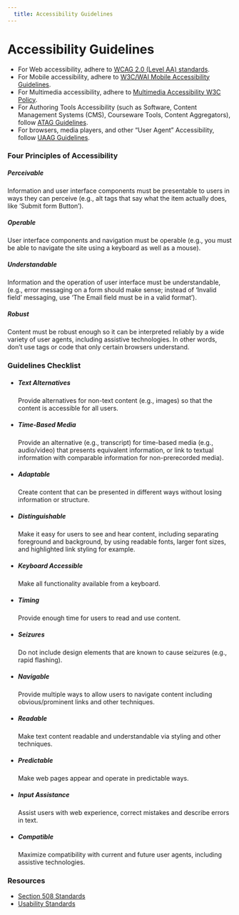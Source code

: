 ```yaml
---
  title: Accessibility Guidelines
---
```


# Accessibility Guidelines

- For Web accessibility, adhere to [WCAG 2.0 (Level AA) standards](https://www.w3.org/TR/WCAG20/).
- For Mobile accessibility, adhere to [W3C/WAI Mobile Accessibility Guidelines](https://www.w3.org/TR/mobile-accessibility-mapping/).
- For Multimedia accessibility, adhere to [Multimedia Accessibility W3C Policy](https://www.w3.org/2008/06/video-notes).
- For Authoring Tools Accessibility (such as Software, Content Management Systems (CMS), Courseware Tools, Content Aggregators), follow [ATAG Guidelines](https://www.w3.org/WAI/standards-guidelines/atag/).
- For browsers, media players, and other “User Agent” Accessibility, follow [UAAG Guidelines](https://www.w3.org/WAI/standards-guidelines/uaag/).

### Four Principles of Accessibility

##### Perceivable

Information and user interface components must
be presentable to users in ways they can perceive
(e.g., alt tags that say what the item actually
does, like ‘Submit form Button’).

##### Operable

User interface components and navigation must
be operable (e.g., you must be able to navigate
the site using a keyboard as well as a mouse).

##### Understandable

Information and the operation of user interface
must be understandable, (e.g., error messaging
on a form should make sense; instead of ‘Invalid
field’ messaging, use ‘The Email field must be
in a valid format’).

##### Robust

Content must be robust enough so it can be
interpreted reliably by a wide variety of user
agents, including assistive technologies. In
other words, don’t use tags or code that only
certain browsers understand.

### Guidelines Checklist

- ##### Text Alternatives

    Provide alternatives for non-text content
    (e.g., images) so that the content is
    accessible for all users.

- ##### Time-Based Media

    Provide an alternative (e.g., transcript)
    for time-based media (e.g., audio/video) that
    presents equivalent information, or link to
    textual information with comparable information
    for non-prerecorded media).

- ##### Adaptable

    Create content that can be presented in different
    ways without losing information or structure.

- ##### Distinguishable

    Make it easy for users to see and hear content,
    including separating foreground and background,
    by using readable fonts, larger font sizes, and
    highlighted link styling for example.

- ##### Keyboard Accessible

    Make all functionality available from a keyboard.

- ##### Timing

    Provide enough time for users to read and use content.

- ##### Seizures

    Do not include design elements that are known to
    cause seizures (e.g., rapid flashing).

- ##### Navigable

    Provide multiple ways to allow users to navigate
    content including obvious/prominent links and
    other techniques.

- ##### Readable

    Make text content readable and understandable
    via styling and other techniques.

- ##### Predictable

    Make web pages appear and operate in predictable ways.

- ##### Input Assistance

    Assist users with web experience, correct mistakes
    and describe errors in text.

- ##### Compatible

    Maximize compatibility with current and future
    user agents, including assistive technologies.

### Resources

- [Section 508 Standards](https://www.section508.gov/)
- [Usability Standards](https://www.usability.gov/)
